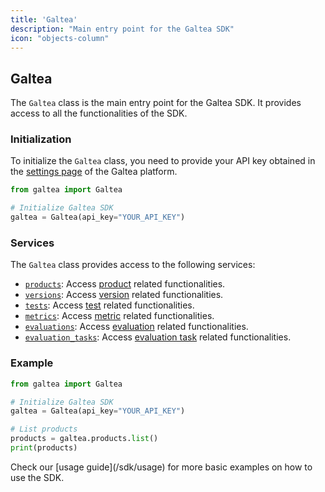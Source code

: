 ```yaml
---
title: 'Galtea'
description: "Main entry point for the Galtea SDK"
icon: "objects-column"
---
```


## Galtea

The `Galtea` class is the main entry point for the Galtea SDK. It provides access to all the functionalities of the SDK.

### Initialization

To initialize the `Galtea` class, you need to provide your API key obtained in the [settings page](https://platform.galtea.ai/settings) of the Galtea platform.

```python
from galtea import Galtea

# Initialize Galtea SDK
galtea = Galtea(api_key="YOUR_API_KEY")
```

### Services

The `Galtea` class provides access to the following services:

- [`products`](/sdk/api/product-service): Access [product](/concepts/product) related functionalities.
- [`versions`](/sdk/api/version-service): Access [version](/concepts/product/version) related functionalities.
- [`tests`](/sdk/api/test-service): Access [test](/concepts/product/test) related functionalities.
- [`metrics`](/sdk/api/metrics-service): Access [metric](/concepts/metric-type) related functionalities.
- [`evaluations`](/sdk/api/evaluation-service): Access [evaluation](/concepts/product/evaluation) related functionalities.
- [`evaluation_tasks`](/sdk/api/evaluation-task-service): Access [evaluation task](/concepts/product/evaluation/task) related functionalities.

### Example

```python
from galtea import Galtea

# Initialize Galtea SDK
galtea = Galtea(api_key="YOUR_API_KEY")

# List products
products = galtea.products.list()
print(products)
```

<Info>
  Check our [usage guide](/sdk/usage) for more basic examples on how to use the SDK.
</Info>